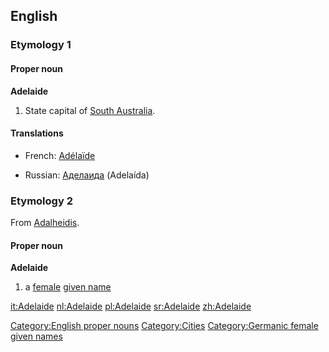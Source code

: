 ==English==

===Etymology 1===

====Proper noun====
'''Adelaide'''
#State capital of [[South Australia]].

====Translations====
{{top}}
*French: [[Adélaïde]]
{{mid}}
*Russian: [[Аделаида]] (Adelaída) {{f}}
{{bottom}}

===Etymology 2===
From [[Adalheidis]].

====Proper noun====
'''Adelaide'''
# a [[female]] [[given name]]

[[Category:English proper nouns]]
[[Category:Cities]]
[[Category:Germanic female given names]]

[[it:Adelaide]]
[[nl:Adelaide]]
[[pl:Adelaide]]
[[sr:Adelaide]]
[[zh:Adelaide]]
